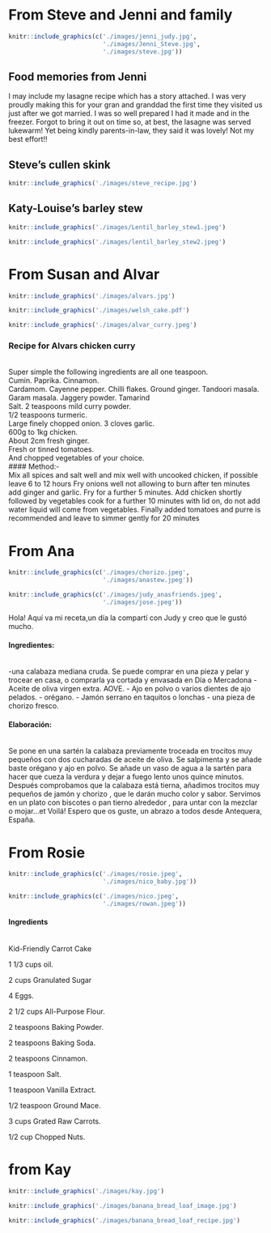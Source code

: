 
# From Steve and Jenni and family

```r
knitr::include_graphics(c('./images/jenni_judy.jpg',
                          './images/Jenni_Steve.jpg',
                          './images/steve.jpg'))
```

## Food memories from Jenni
I may include my lasagne recipe which has a story attached.  I was very proudly making this for your gran and granddad the first time they visited us just after we got married.  I was so well prepared I had it made and in the freezer.  Forgot to bring it out on time so, at best, the lasagne was served lukewarm!  Yet being kindly parents-in-law, they said it was lovely! Not my best effort!! 

## Steve's cullen skink

```r
knitr::include_graphics('./images/steve_recipe.jpg')
```

## Katy-Louise's barley stew
```r
knitr::include_graphics('./images/Lentil_barley_stew1.jpeg')
```
\newpage
```r
knitr::include_graphics('./images/lentil_barley_stew2.jpeg')
```


# From Susan and Alvar

```r
knitr::include_graphics('./images/alvars.jpg')
```

```r
knitr::include_graphics('./images/welsh_cake.pdf')
```

```r
knitr::include_graphics('./images/alvar_curry.jpeg')
```


### Recipe for Alvars chicken curry
\
Super simple the following ingredients are all one teaspoon. 
\
Cumin. 
Paprika. 
Cinnamon.     
Cardamom. 
Cayenne pepper. 
Chilli flakes. 
Ground ginger. 
Tandoori masala. 
Garam masala. 
Jaggery powder. 
Tamarind   
Salt. 
2 teaspoons mild curry powder.    
1/2 teaspoons turmeric.    
Large finely chopped onion. 
3 cloves garlic.    
600g to 1kg chicken.   
About 2cm fresh ginger.  
Fresh or tinned tomatoes.  
And chopped vegetables of your choice.   
#### Method:-
\
Mix all spices and salt well and mix well with uncooked chicken, if possible leave 6 to 12 hours 
Fry onions well not allowing to burn after ten minutes add ginger and garlic. Fry for a further 5 minutes. 
Add chicken shortly followed by vegetables cook for a further 10 minutes with lid on, do not add water liquid will come from vegetables.
Finally added tomatoes and purre is recommended and leave to simmer gently for 20 minutes

\newpage

# From Ana
```r
knitr::include_graphics(c('./images/chorizo.jpeg', 
                          './images/anastew.jpeg'))
```
```r
knitr::include_graphics(c('./images/judy_anasfriends.jpeg',
                          './images/jose.jpeg'))
```
\newpage

Hola! Aquí va mi receta,un día la compartí con Judy y creo que le gustó mucho.


#### Ingredientes:
\
-una calabaza mediana cruda. Se puede comprar en una pieza y pelar y trocear en casa, o comprarla ya cortada y envasada en Día o Mercadona
- Aceite de oliva virgen extra. AOVE.
- Ajo en polvo o varios dientes de ajo pelados.
- orégano.
- Jamón serrano en taquitos o lonchas 
- una pieza de chorizo fresco.

#### Elaboración:
\
Se pone en una sartén la calabaza previamente troceada en trocitos muy pequeños con dos cucharadas de aceite de oliva. Se salpimenta y se añade baste orégano y ajo en polvo.
Se añade un vaso de agua a la sartén para hacer que cueza la verdura y dejar a fuego lento unos quince minutos. Después comprobamos que la calabaza está tierna, añadimos trocitos muy pequeños de jamón y chorizo , que le darán mucho color y sabor. Servimos en un plato con biscotes o pan tierno alrededor , para untar con la mezclar o mojar...et Voilá!
Espero que os guste, un abrazo a todos desde Antequera, España.

\newpage

# From Rosie


```r
knitr::include_graphics(c('./images/rosie.jpeg',
                          './images/nico_baby.jpg'))
```
```r
knitr::include_graphics(c('./images/nico.jpeg',
                          './images/rowan.jpeg'))
```
\newpage


#### Ingredients
\
Kid-Friendly Carrot Cake

1 1/3 cups oil. 

2 cups Granulated Sugar  

4 Eggs. 

2 1/2 cups All-Purpose Flour. 

2 teaspoons Baking Powder. 

2 teaspoons Baking Soda.  

2 teaspoons Cinnamon.  

1 teaspoon Salt.  

1 teaspoon Vanilla Extract.  

1/2 teaspoon Ground Mace.  

3 cups Grated Raw Carrots.  

1/2 cup Chopped Nuts. 

\newpage

# from Kay

```r
knitr::include_graphics('./images/kay.jpg')
```

```r
knitr::include_graphics('./images/banana_bread_loaf_image.jpg')
```

```r
knitr::include_graphics('./images/banana_bread_loaf_recipe.jpg')
```
